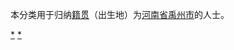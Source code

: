 {{Catnav|頁面分類|各種主題的頁面分類|依中国各省来作的分类|各地中国人|河南人}}
{{Catnav|頁面分類|人物|各國人物|中国人|各地中国人|河南人}}

本分类用于归纳[[籍贯|籍贯]]（出生地）为[[河南省|河南省]][[禹州市|禹州市]]的人士。

[[Category:许昌人|*]]
[[Category:禹州市|*]]
